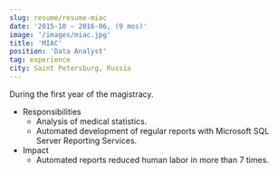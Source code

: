 ```yaml
---
slug: resume/resume-miac
date: '2015-10 – 2016-06, (9 mos)'
image: '/images/miac.jpg'
title: 'MIAC'
position: 'Data Analyst'
tag: experience
city: Saint Petersburg, Russia
---
```

During the first year of the magistracy.
* Responsibilities
    * Analysis of medical statistics.
    * Automated development of regular reports with Microsoft SQL Server Reporting Services.
* Impact
    * Automated reports reduced human labor in more than 7 times.